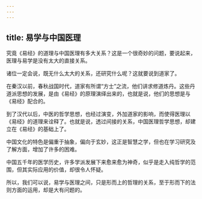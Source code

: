 ```yaml
---
---
---
```

title: 易学与中国医理
---




究竟《易经》的道理与中国医理有多大关系？这是一个很奇妙的问题，要说起来，医理与易学是没有太大的直接关系。

诸位一定会说，既无什么太大的关系，还研究什么呢？这就要说到道家了。

在秦汉以前，春秋战国时代，道家有所谓“方士”之流，他们讲求修道炼丹。这些丹道派思想的发展，是由《易经》的原理演绎出来的，也就是说，他们的思想是与《易经》配合的。

到了汉代以后，中医的哲学思想，也经过演变，外加道家的影响，而使得医理以《易经》的道理来诠释了。也就是说，透过间接的关系，中国医理哲学思想，却建立在《易经》的基础上了。

中国文化的特色是偏重于抽象，偏向于玄妙，这正是智慧之学，但也在学习研究及了解方面，增加了许多的困难。

中国五千年的医学历史，许多学派发展下来愈来愈为神奇，似乎是走入纯哲学的范围，但其实际应用的价值，却很令人怀疑。

所以，我们可以说，易学与医理之间，只是形而上的哲理的关系，至于形而下的法则方面的运用，却是大有问题的。